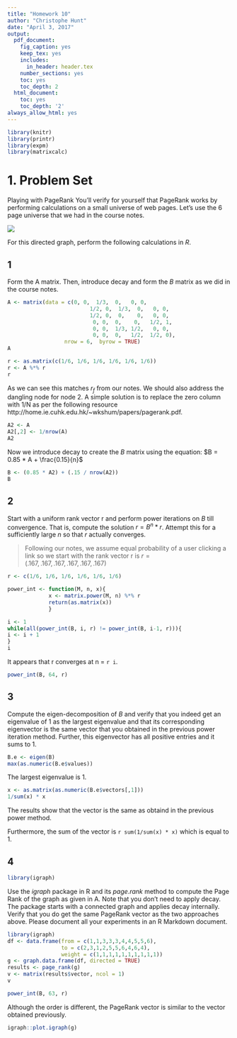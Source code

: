 ```yaml
---
title: "Homework 10"
author: "Christophe Hunt"
date: "April 3, 2017"
output:
  pdf_document:
    fig_caption: yes
    keep_tex: yes
    includes:
      in_header: header.tex
    number_sections: yes
    toc: yes
    toc_depth: 2
  html_document:
    toc: yes
    toc_depth: '2'
always_allow_html: yes
---
```


```r
library(knitr)
library(printr)
library(expm) 
library(matrixcalc)
```

# 1. Problem Set

Playing with PageRank You'll verify for yourself that PageRank works by performing calculations on a small universe of web pages. Let's use the 6 page universe that we had in the course notes.

![](https://raw.githubusercontent.com/ChristopheHunt/MSDA---Coursework/master/Data%20605/Assignment%2010/PS1.PNG)

For this directed graph, perform the following calculations in $R$.

## 1 
Form the A matrix. Then, introduce decay and form the $B$ matrix as we did in the course notes.

```r
A <- matrix(data = c(0, 0,  1/3,  0,   0, 0, 
                          1/2, 0,  1/3,  0,   0, 0,
                          1/2, 0,  0,    0,   0, 0,
                           0, 0,  0,    0,   1/2, 1,
                           0, 0,  1/3, 1/2,   0, 0,
                           0, 0,  0,   1/2,  1/2, 0), 
                  nrow = 6,  byrow = TRUE)
A
```

```r
r <- as.matrix(c(1/6, 1/6, 1/6, 1/6, 1/6, 1/6))
r <- A %*% r 
r
```

As we can see this matches $r_f$ from our notes. We should also address the dangling node for node 2. A simple solution is to replace the zero column with 1/N as per the following resource http://home.ie.cuhk.edu.hk/~wkshum/papers/pagerank.pdf.

```r
A2 <- A
A2[,2] <- 1/nrow(A)
A2
```

\newpage

Now we introduce decay to create the $B$ matrix using the equation: $B = 0.85 * A + \frac{0.15}{n}$

```r
B <- (0.85 * A2) + (.15 / nrow(A2))
B
```

## 2 

Start with a uniform rank vector r and perform power iterations on $B$ till convergence. That is, compute the solution $r = B^n * r$. Attempt this for a sufficiently large $n$ so that $r$ actually converges.

> Following our notes, we assume equal probability of a user clicking a link so we start with the rank vector r is $r = (.167, .167, .167, .167, .167, .167)$

```r
r <- c(1/6, 1/6, 1/6, 1/6, 1/6, 1/6)

power_int <- function(M, n, x){
             x <- matrix.power(M, n) %*% r
             return(as.matrix(x))
             }

i <- 1 
while(all(power_int(B, i, r) != power_int(B, i-1, r))){
i <- i + 1 
} 
i
```

It appears that r converges at n = `r i`. 

```r
power_int(B, 64, r)
```

\newpage

## 3 

Compute the eigen-decomposition of $B$ and verify that you indeed get an eigenvalue of 1 as the largest eigenvalue and that its corresponding eigenvector is the same vector that you obtained in the previous power iteration method. Further, this eigenvector has all positive entries and it sums to 1.

```r
B.e <- eigen(B)
max(as.numeric(B.e$values))
```

The largest eigenvalue is 1.

```r
x <- as.matrix(as.numeric(B.e$vectors[,1]))
1/sum(x) * x
```

The results show that the vector is the same as obtaind in the previous power method. 

Furthermore, the sum of the vector is `r sum(1/sum(x) * x)` which is equal to 1. 


\newpage

## 4

```r
library(igraph)
```

Use the $igraph$ package in R and its $page.rank$ method to compute the Page Rank of the graph as given in A. Note that you don't need to apply decay. The package starts with a connected graph and applies decay internally. Verify that you do get the same PageRank vector as the two approaches above. Please document all your experiments in an R Markdown document.

```r
library(igraph)
df <- data.frame(from = c(1,1,3,3,3,4,4,5,5,6),
                 to = c(2,3,1,2,5,5,6,4,6,4),
                 weight = c(1,1,1,1,1,1,1,1,1,1))
g <- graph.data.frame(df, directed = TRUE)
results <- page_rank(g)
v <- matrix(results$vector, ncol = 1)
v
```

```r
power_int(B, 63, r)
```

Although the order is different, the PageRank vector is similar to the vector obtained previously.

\newpage

```r
igraph::plot.igraph(g)
```

